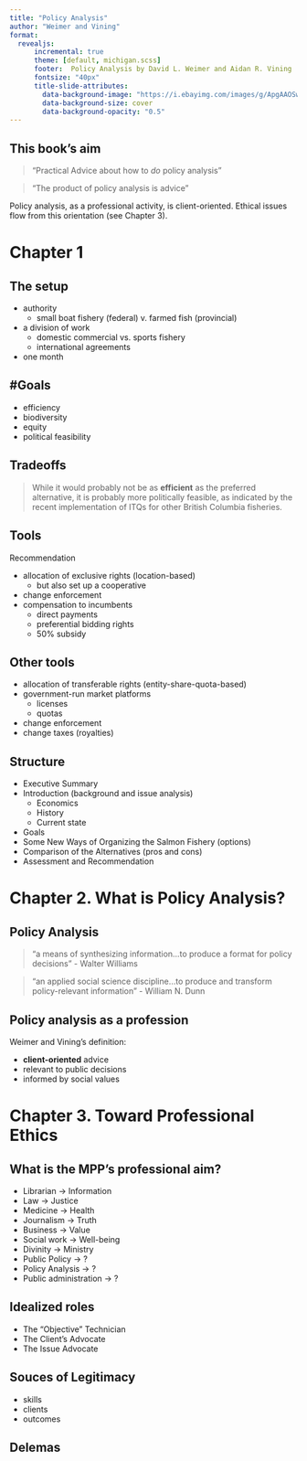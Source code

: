 ```yaml
---
title: "Policy Analysis"
author: "Weimer and Vining"
format: 
  revealjs:
      incremental: true  
      theme: [default, michigan.scss]
      footer:  Policy Analysis by David L. Weimer and Aidan R. Vining
      fontsize: "40px"
      title-slide-attributes:
        data-background-image: "https://i.ebayimg.com/images/g/ApgAAOSwp69f~14S/s-l500.jpg"
        data-background-size: cover
        data-background-opacity: "0.5"
---
```


## This book's aim

> "Practical Advice about how to *do* policy analysis"

> "The product of policy analysis is advice"

Policy analysis, as a professional activity, is client-oriented. Ethical issues flow from this orientation (see Chapter 3).

# Chapter 1

## The setup


- authority
  - small boat fishery (federal) v. farmed fish (provincial)
- a division of work
  - domestic commercial vs. sports fishery
  - international agreements
- one month


## \#Goals

- efficiency
- biodiversity
- equity
- political feasibility

## Tradeoffs 

> While it would probably not be as **efficient** as the preferred alternative, it is probably more politically feasible, as indicated by the recent implementation of ITQs for other British Columbia fisheries.

## Tools 

Recommendation

- allocation of exclusive rights (location-based)
  - but also set up a cooperative
- change enforcement
- compensation to incumbents
  - direct payments
  - preferential bidding rights
  - 50% subsidy

## Other tools 

- allocation of transferable rights (entity-share-quota-based)
- government-run market platforms
  - licenses
  - quotas 
- change enforcement
- change taxes (royalties)

## Structure 

- Executive Summary
- Introduction (background and issue analysis)
  - Economics
  - History
  - Current state
- Goals
- Some New Ways of Organizing the Salmon Fishery (options)
- Comparison of the Alternatives (pros and cons)
- Assessment and Recommendation

# Chapter 2. What is Policy Analysis? 

## Policy Analysis

> "a means of synthesizing information...to produce a format for policy decisions" - Walter Williams

>  "an applied social science discipline...to produce and transform policy-relevant information" - William N. Dunn

## Policy analysis as a profession 

Weimer and Vining's definition: 

- **client-oriented** advice
- relevant to public decisions 
- informed by social values 

# Chapter 3. Toward Professional Ethics

## What is the MPP's professional aim? 

- Librarian -> Information
- Law -> Justice
- Medicine -> Health
- Journalism -> Truth
- Business -> Value
- Social work -> Well-being
- Divinity -> Ministry
- Public Policy -> ?
- Policy Analysis -> ?
- Public administration -> ?

## Idealized roles 

- The "Objective" Technician 
- The Client's Advocate
- The Issue Advocate 

## {#technician data-menu-title="Technician" background-image="https://www.heritage.org/sites/default/files/inline-images/BG-inflation-reduction-act-chart-page1.gif" background-size="contain"}

## {#issue-advocate data-menu-title="Issue advocate" background-image="https://pbs.twimg.com/media/F7MqgI3XcAAOz12?format=jpg&name=large" background-size="contain"}


## Souces of Legitimacy 

- skills 
- clients 
- outcomes


## Delemas 



